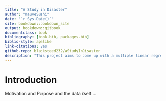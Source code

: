 ```yaml
--- 
title: "A Study in Disaster"
author: "mauveSushi"
date: "`r Sys.Date()`"
site: bookdown::bookdown_site
output: bookdown::gitbook
documentclass: book
bibliography: [book.bib, packages.bib]
biblio-style: apalike
link-citations: yes
github-repo: blacksteed232/aStudyInDisaster
description: "This project aims to come up with a multiple linear regression model to predict the survival status of passengers on the Titanic."
---
```


# Introduction {-}

Motivation and Purpose and the data itself ...